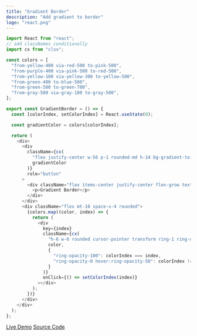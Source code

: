 ```yaml
---
title: "Gradient Border"
description: "Add gradient to border"
logo: "react.png"
---
```


```js
import React from "react";
// add classNames conditionally
import cx from "clsx";

const colors = [
  "from-yellow-400 via-red-500 to-pink-500",
  "from-purple-400 via-pink-500 to-red-500",
  "from-yellow-100 via-yellow-300 to-yellow-500",
  "from-green-400 to-blue-500",
  "from-green-500 to-green-700",
  "from-gray-500 via-gray-100 to-gray-500",
];

export const GradientBorder = () => {
  const [colorIndex, setColorIndex] = React.useState(0);

  const gradientColor = colors[colorIndex];

  return (
    <div>
      <div
        className={cx(
          "flex justify-center w-56 p-1 rounded-md h-14 bg-gradient-to-r ",
          gradientColor
        )}
        role="button"
      >
        <div className="flex items-center justify-center flex-grow text-white bg-black rounded">
          <p>Gradient Border</p>
        </div>
      </div>
      <div className="flex mt-10 space-x-4 rounded">
        {colors.map((color, index) => {
          return (
            <div
              key={index}
              className={cx(
                "h-6 w-6 rounded cursor-pointer transform ring-1 ring-offset-2 ring-white ring-offset-black bg-gradient-to-r ",
                color,
                {
                  "ring-opacity-100": colorIndex === index,
                  "ring-opacity-0 hover:ring-opacity-50": colorIndex !== index,
                }
              )}
              onClick={() => setColorIndex(index)}
            ></div>
          );
        })}
      </div>
    </div>
  );
};
```

[Live Demo](http://yaqoobhalepoto.engineer/demos/demo/borderGradient)
[Source Code](https://github.com/muhammadyaqoobmuet/my-porfolio/tree/master/pages/demos/demo/borderGradient)
